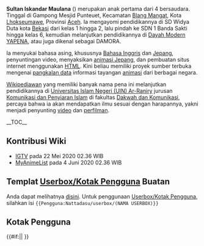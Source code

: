 {{inuseuntil|24 September 2020}}

{{Infobox pengguna
|status         = Otaku
|gambar         = Ao no Exorcist.jpg
|caption        = Gambar sampul [[manga]] ''[[Blue Exorcist]]'' volume pertama yang diterbitkan oleh [[Shueisha]], menampilkan karakter utama [[Rin Okumura]] dengan pedang dan api birunya

|nama           = Sultan Iskandar Maulana

<!-- DATA DIRI -->

|nama lahir     = Sultan Iskandar Maulana
|tanggal lahir  = [[4 Juni]] [[2001]]
|tempat lahir   = [[Jakarta]]
|laki/perempuan = Laki-Laki
|alias          = Natsu TADAMA, Sultan TADAMA, Alex TOMATSU, Nikolay Tolenka, Ryuusei NEKONE, Ryuusei RYUUZAKI
|ttd            = [[Pengguna:Nattadasu|nattadasu]] ([[Pembicaraan Pengguna:Nattadasu|bicara]])
|darah          = B
|orientasi      = Heteroseksual, [[Fujoshi|Fudanshi]]
|pekerjaan      = Pelajar/Mahasiswa
|hobi           = Menyaksikan [[Anime]], berselancar [[internet]], bermain [[osu!]]

<!-- CIRI FISIK -->

|ras            = [[Ras Melayu]]
|etnis          = [[Aceh]]
|tinggi         = {{height|m=1.61}}
|massa          = {{weight|kg=60}}
|rambut         = Hitam
|mata           = Hitam

<!-- KEDIAMAN -->

|zona           = Asia/Jakarta, [[UTC+7]]
|lokasi         = [[Lhokseumawe]], [[Aceh]]
|negara         = Indonesia

<!-- KELUARGA -->

|menikah        = Belum

<!-- PENDIDIKAN -->

|pendidikan     = SMA
|SD             = SDN 1 Banda Sakti, [[Lhokseumawe]]
|SMP            = MTs Swasta YAPENA, [[Lhokseumawe]]
|SMA            = MA Swasta YAPENA, [[Lhokseumawe]]
|Universitas    = [[Universitas Islam Negeri Ar-Raniry]]

<!-- PANDANGAN HIDUP -->

|agama          = [[Islam]]
|ideologi       = Pancasila

<!-- HUBUNGI -->

|situs          = https://natsutadama.weebly.com
|surel          = nattadasu@my.com
|telepon        = +6285155315151
|Facebook       = nattadasu
|Twitter        = nattadasu
|Instagram      = nattadasu
|GitHub         = nattadasu
|Discord        = nattadasu#3867
}}

'''Sultan Iskandar Maulana''' ({{lahirmati|[[Kota Jakarta|Jakarta]]|4|6|2001}}) merupakan anak pertama dari 4 bersaudara. Tinggal di Gampong Mesjid Punteuet, Kecamatan [[Blang Mangat, Lhokseumawe|Blang Mangat]], Kota [[Lhokseumawe]], Provinsi [[Aceh]]. Ia mengayomi pendidikannya di SD Widya Duta kota [[Bekasi]] dari kelas 1 hingga 2, lalu pindah ke SDN 1 Banda Sakti hingga kelas 6, kemudian melanjutkan pendidikannya di [[Dayah Modern YAPENA]], atau juga dikenal sebagai DAMORA. 

Ia menyukai bahasa asing, khususnya [[Bahasa Inggris]] dan [[Bahasa Jepang|Jepang]], penyuntingan video, menyaksikan [[Anime|animasi Jepang]], dan pembuatan situs internet menggunakan [[HTML]]. Kini beliau memiliki proyek sumber terbuka mengenai [[pangkalan data]] informasi tayangan [[animasi]] dari berbagai negara.

[[Wikipedia:Wikipediawan|Wikipediawan]] yang memiliki banyak nama pena ini melanjutkan pendidikannya di [[Universitas Islam Negeri Ar-Raniry|Universitas Islam Negeri (UIN) Ar-Raniry]] jurusan [http://kpi.uin.ar-raniry.ac.id/index.php/id Komunikasi dan Penyiaran Islam] di fakultas [http://fdk.uin.ar-raniry.ac.id/index.php/id Dakwah dan Komunikasi], percaya bahwa ia akan mendapatkan ilmu sesuai dengan harapannya, yakni menjadi penyunting [[video]] dan [[perfilman]].

__TOC__

== Kontribusi Wiki ==
* [[IGTV]] pada 22 Mei 2020 02.36 WIB
* [[MyAnimeList]] pada 4 Juni 2020 02.36 WIB

== Templat [[Wikipedia:Kotak Pengguna|Userbox/Kotak Pengguna]] Buatan ==
Anda dapat melihatnya [[Pengguna:Nattadasu/userbox/|disini]].
Untuk penggunaan [[Wikipedia:Kotak Pengguna|Userbox/Kotak Pengguna]], silahkan isi <code><nowiki>{{Pengguna:Nattadasu/userbox/(NAMA USERBOX)}}</nowiki></code>

== Kotak Pengguna ==
{{Pengguna anggota PW Animanga}}{{Pengguna monoteis}}{{pengguna muslim}}{{Pengguna percaya kiamat}}{{Pengguna percaya malaikat}}{{Pengguna percaya makhluk supranatural}}{{pengguna suka makanan halal}}{{Pengguna Nasionalis}}{{userbox|white|#addfad|[[Berkas:Flag-map-of-indonesia.png|50px]]|Pengguna ini mempunyai keinginan berkeliling '''[[Indonesia]]'''.}}
{{Pengguna laki-laki}}{{Pengguna ultah|[[4]] [[Juni]] [[2001]]|2001 |6 |4  }}{{Pengguna anak ke|1|4}}{{Pengguna heteroseksual}}{{Pengguna Gemini}}{{Pengguna bukan perokok}}{{Pengguna bergolongan darah|B}}{{Pengguna tidak memiliki binatang}}

{{User id-N}}{{User ace-4}}{{User en-4}}{{User ms-4}}{{user ar-3}}{{User ja-2}}{{User ru-1}}{{user tl-1}}{{Pengguna Abjad Fonetis Internasional}}{{Pengguna yang bisa membaca abjad Arab}}{{Pengguna yang bisa membaca Jawi}}{{Pengguna yang bisa membaca Kanji}}{{Pengguna yang bisa membaca Hiragana}}{{Pengguna yang bisa membaca Katakana}}{{Pengguna yang bisa membaca huruf Sirilik}}{{Pengguna yang bisa membaca aksara Hangul}}{{Pengguna yang bisa membaca aksara Sunda}}

{{Pengguna Discord|nattadasu#3867}}{{Pengguna Facebook|username=nattadasu}}{{Pengguna GitHub|nattadasu}}{{Pengguna Instagram|nattadasu}}{{Pengguna Twitter|nattadasu}}{{Pengguna VK|nattadasu}}{{Pengguna YouTube|channel=UCWZPuKkARt29CoqHiJLhuSw}}

{{Pengguna animanga fantasi}}{{Pengguna animanga harem}}{{Pengguna animanga komedi}}{{Pengguna animanga komedi-romantis}}{{Pengguna ecchi}}{{Pengguna:Nattadasu/userbox/yaoi}}{{Pengguna:Nattadasu/userbox/fudanshi/}}

{{Pengguna Windows 10}} {{Pengguna Ubuntu}}
{{userbox
| logo-background = #F7F7F7
| info-background = #A5C3FF
| logo = [[Berkas:Zorin Logomark.svg|40px]]
| logo-size = 6
| info = <center>Pengguna ini menggunakan sistem operasi '''[[Zorin OS]]'''
}}
{{#if:{{{kat|}}}||<includeonly>
</includeonly>}}<noinclude>{{Pengguna iTunes}}{{Pengguna Laptop}}{{Pengguna Dell}}{{Pengguna Google Chrome}}{{Pengguna:Nattadasu/userbox/VScode}}
